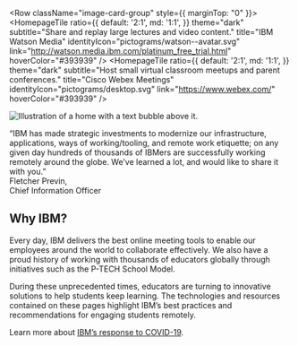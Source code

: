 
<Row className="image-card-group" style={{ marginTop: "0" }}>
<Column colLg={4} colMd={4} noGutterSm>
    <HomepageTile
      ratio={{ default: '2:1', md: '1:1', }}
      theme="dark"
      subtitle="Share and replay large lectures and video content."
      title="IBM Watson Media"
      identityIcon="pictograms/watson--avatar.svg"
      link="http://watson.media.ibm.com/platinum_free_trial.html"
      hoverColor="#393939"
    />
</Column>
<Column colLg={4} colMd={4} noGutterSm>
    <HomepageTile
      ratio={{ default: '2:1', md: '1:1', }}
      theme="dark"
      subtitle="Host small virtual classroom meetups and parent conferences."
      title="Cisco Webex Meetings"
      identityIcon="pictograms/desktop.svg"
      link="https://www.webex.com/"
      hoverColor="#393939"
    />
</Column>
<Column className="bx--row" colMd={4} colLg={4} noGutterSm  className="first-card">
  <HomepageTile
    ratio="2:1"
    theme="teal"
    title="Tools and resources"
    actionIcon="arrowRight"
    link="/tools-and-resources/overview"
    hoverColor="#004144"
    iconColor="light"
  />
</Column>
</Row>

<div className="bx--row" style={{ marginTop: "0" }}>
<Column colMd={4} colLg={4} noGutterSm>
    <HomepageTile
      ratio={{ default: '2:1', md: '1:1', }}
      theme="dark"
      subtitle="Access our free online learning resources to explore new ideas, topics and careers."
      title="IBM Online Events and Learning"
      identityIcon="pictograms/group.svg"
      link="https://www.ibm.com/skills/students/"
      hoverColor="#393939"
    />
</Column>
<Column colLg={4} colMd={4} noGutterSm>
    <HomepageTile
      ratio={{ default: '2:1', md: '1:1', }}
      theme="dark"
      subtitle="Explore these free tools and resources for remote learning to help keep students engaged and on track."
      title="Free IBM Resources"
      identityIcon="pictograms/bee.svg"
      link="https://www.ibm.com/remotelearning/ibmresources.html"
      hoverColor="#393939"
    />
</Column>
</div>

<div className="bx--row homepage-quote-row">
<div className="bx--col-md-4 bx--col-lg-4">
<div className="homepage-image-container">
<div>

![Illustration of a home with a text bubble above it.](/images/homepage-02.png)

</div>
</div>
</div>
<div className="bx--col-md-4 bx--col-lg-8 homepage-quote-column">

<div className="bx--type-serif homepage-quote">“IBM has made strategic investments to modernize our infrastructure, applications, ways of working/tooling, and remote work etiquette; on any given day hundreds of thousands of IBMers are successfully working remotely around the globe. We’ve learned a lot, and would like to share it with you.”</div>

<div>
<div className="bx--type-semibold bx-type-caption-01">Fletcher Previn,</div>
<div className="bx--type-caption-01">Chief Information Officer</div>
</div>

</div>
</div>

<Row>
<Column colLg={4}>

<h2 className='section-header-h2'>Why IBM?</h2>

</Column>
<Column colLg={8}>

Every day, IBM delivers the best online meeting tools to enable our employees around the world to collaborate effectively. We also have a proud history of working with thousands of educators globally through initiatives such as the P-TECH School Model.

During these unprecedented times, educators are turning to innovative solutions to help students keep learning. The technologies and resources contained on these pages highlight IBM’s best practices and recommendations for engaging students remotely.

Learn more about [IBM’s response to COVID-19](https://www.ibm.com/thought-leadership/covid19/).
<br/>
<br/>

</Column>
</Row>